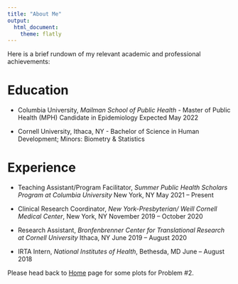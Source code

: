 ```yaml
---
title: "About Me"
output: 
  html_document:
    theme: flatly
---
```




Here is a brief rundown of my relevant academic and professional achievements: 

# Education

* Columbia University, *Mailman School of Public Health* -  Master of Public Health (MPH) Candidate in Epidemiology Expected May 2022

* Cornell University, Ithaca, NY - 
Bachelor of Science in Human Development; Minors: Biometry & Statistics 


# Experience 

* Teaching Assistant/Program Facilitator, *Summer Public Health Scholars Program at Columbia University* New York, NY May 2021 – Present

* Clinical Research Coordinator, *New York-Presbyterian/ Weill Cornell Medical Center*, New York, NY November 2019 – October 2020

* Research Assistant, *Bronfenbrenner Center for Translational Research at Cornell University* Ithaca, NY June 2019 – August 2020

* IRTA Intern, *National Institutes of Health*, Bethesda, MD June – August 2018



Please head back to [Home](index.html) page for some plots for Problem #2. 
